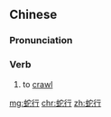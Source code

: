 ==Chinese==
{{zh-forms}}

===Pronunciation===
{{zh-pron
|m=shéxíng
|c=se4 hang4
|cat=v
}}

===Verb===
{{zh-verb}}

# to [[crawl]] {{gloss|to move along the ground}}

[[mg:蛇行]]
[[chr:蛇行]]
[[zh:蛇行]]